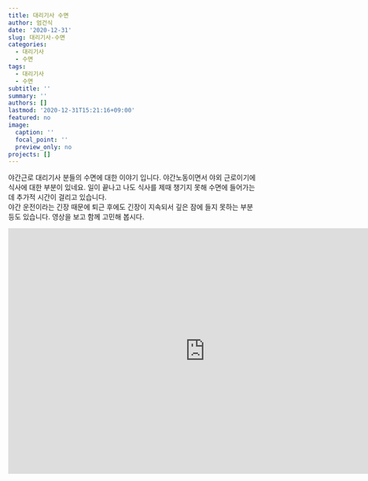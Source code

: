 ```yaml
---
title: 대리기사 수면
author: 엄건식
date: '2020-12-31'
slug: 대리기사-수면
categories:
  - 대리기사
  - 수면
tags:
  - 대리기사
  - 수면
subtitle: ''
summary: ''
authors: []
lastmod: '2020-12-31T15:21:16+09:00'
featured: no
image:
  caption: ''
  focal_point: ''
  preview_only: no
projects: []
---
```


 야간근로 대리기사 분들의 수면에 대한 이야기 입니다. 야간노동이면서 야외 근로이기에 식사에 대한 부분이 있네요. 일이 끝나고 나도 식사를 제때 챙기지 못해 수면에 들어가는데 추가적 시간이 걸리고 있습니다. 
 <br>
 야간 운전이라는 긴장 때문에 퇴근 후에도 긴장이 지속되서 깊은 잠에 들지 못하는 부분등도 있습니다. 영상을 보고 함께 고민해 봅시다. 
 
 <iframe width="800" height="500" src="https://www.youtube.com/embed/o0VuGwP9TFo" frameborder="0" allow="accelerometer; autoplay; clipboard-write; encrypted-media; gyroscope; picture-in-picture" allowfullscreen></iframe>
 
